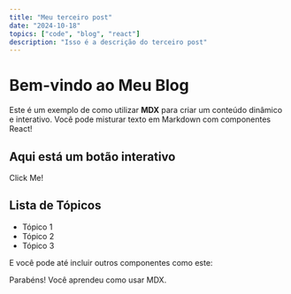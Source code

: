 ```yaml
---
title: "Meu terceiro post"
date: "2024-10-18"
topics: ["code", "blog", "react"]
description: "Isso é a descrição do terceiro post"
---
```


# Bem-vindo ao Meu Blog

Este é um exemplo de como utilizar **MDX** para criar um conteúdo dinâmico e interativo. Você pode misturar texto em Markdown com componentes React!

## Aqui está um botão interativo

<MyButton>Click Me!</MyButton>

## Lista de Tópicos

- Tópico 1
- Tópico 2
- Tópico 3

E você pode até incluir outros componentes como este:

<MyAlert type="success">
  Parabéns! Você aprendeu como usar MDX.
</MyAlert>
